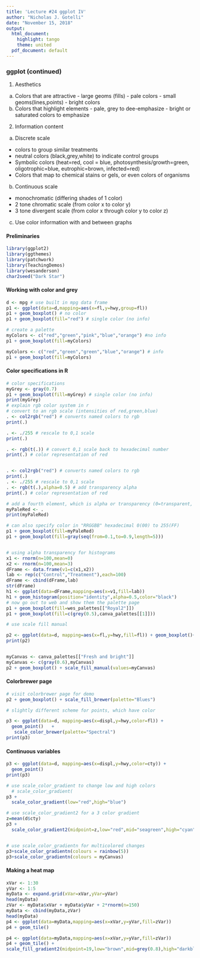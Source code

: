 ---
title: 'Lecture #24 ggplot IV'
author: "Nicholas J. Gotelli"
date: "November 15, 2018"
output:
  html_document:
    highlight: tango
    theme: united
  pdf_document: default
---
### ggplot (continued)

1. Aesthetics
  a. Colors that are attractive
    - large geoms (fills) - pale colors
    - small geoms(lines,points) - bright colors
  b. Colors that highlight elements
    - pale, grey to dee-emphasize
    - bright or saturated colors to emphasize

2. Information content
  a. Discrete scale
   - colors to group similar treatments
   - neutral colors (black,grey,white) to indicate control groups
   - Symbolic colors (heat=red, cool = blue, photosynthesis/growth=green, oligotrophic=blue, eutrophic=brown, infected=red)
   - Colors that map to chemical stains or gels, or even colors of organisms
 b. Continuous scale
  - monochromatic (differing shades of 1 color)
  - 2 tone chromatic scale (from color x to color y)
  - 3 tone divergent scale (from color x through color y to color z)
 c. Use color information with and between graphs
    



#### Preliminaries
```{r}
library(ggplot2)
library(ggthemes)
library(patchwork)
library(TeachingDemos)
library(wesanderson)
char2seed("Dark Star")
```
#### Working with color and grey

```{r,warning=FALSE,message=FALSE}
d <- mpg # use built in mpg data frame
p1 <- ggplot(data=d,mapping=aes(x=fl,y=hwy,group=fl))
p1 + geom_boxplot() # no color
p1 + geom_boxplot(fill="red") # single color (no info)

# create a palette
myColors <- c("red","green","pink","blue","orange") #no info
p1 + geom_boxplot(fill=myColors)

myColors <- c("red","green","green","blue","orange") # info
p1 + geom_boxplot(fill=myColors)


```

#### Color specifications in R
```{r}
# color specifications
myGrey <- gray(0.7)
p1 + geom_boxplot(fill=myGrey) # single color (no info)
print(myGrey)
# explain rgb color system in r
# convert to an rgb scale (intensities of red,green,blue)
. <- col2rgb("red") # converts named colors to rgb
print(.)

. <- ./255 # rescale to 0,1 scale
print(.)

. <- rgb(t(.)) # convert 0,1 scale back to hexadecimal number
print(.) # color representation of red


. <- col2rgb("red") # converts named colors to rgb
print(.)
. <- ./255 # rescale to 0,1 scale
. <- rgb(t(.),alpha=0.5) # add transparency alpha
print(.) # color representation of red

# add a fourth element, which is alpha or transparency (0=transparent, 1=opaque)
myPaleRed <- .
print(myPaleRed)

# can also specify color in "RRGGBB" hexadecimal 0(00) to 255(FF)
p1 + geom_boxplot(fill=myPaleRed)
p1 + geom_boxplot(fill=gray(seq(from=0.1,to=0.9,length=5)))


# using alpha transparency for histograms
x1 <- rnorm(n=100,mean=0)
x2 <- rnorm(n=100,mean=3)
dFrame <- data.frame(v1=c(x1,x2))
lab <- rep(c("Control","Treatment"),each=100)
dFrame <- cbind(dFrame,lab)
str(dFrame)
h1 <- ggplot(data=dFrame,mapping=aes(x=v1,fill=lab))
h1 + geom_histogram(position="identity",alpha=0.5,color="black") 
# now go out to web and show them the palette page
p1 + geom_boxplot(fill=wes_palettes[["Royal2"]])
p1 + geom_boxplot(fill=c(grey(0.5),canva_palettes[[1]]))

# use scale fill manual

p2 <- ggplot(data=d, mapping=aes(x=fl,y=hwy,fill=fl)) + geom_boxplot()+ scale_fill_manual(values=wes_palettes[["Darjeeling1"]])
print(p2)


myCanvas <- canva_palettes[["Fresh and bright"]]
myCanvas <- c(gray(0.6),myCanvas)
p2 + geom_boxplot() + scale_fill_manual(values=myCanvas)
```

#### Colorbrewer page
```{r}
# visit colorbrewer page for demo
p2 + geom_boxplot() + scale_fill_brewer(palette="Blues")

# slightly different scheme for points, which have color

p3 <- ggplot(data=d, mapping=aes(x=displ,y=hwy,color=fl)) +
  geom_point()   +
   scale_color_brewer(palette="Spectral")
print(p3)
```

#### Continuous variables
```{r}
p3 <- ggplot(data=d, mapping=aes(x=displ,y=hwy,color=cty)) +
  geom_point()    
print(p3)

# use scale_color_gradient to change low and high colors
  # scale_color_gradient(
p3 +
  scale_color_gradient(low="red",high="blue")

# use scale_color_gradient2 for a 3 color gradient
z=mean(d$cty)
p3 +
  scale_color_gradient2(midpoint=z,low="red",mid="seagreen",high="cyan",space="Lab")


# use scale_color_gradientn for multicolored changes
p3+scale_color_gradientn(colours = rainbow(5))
p3+scale_color_gradientn(colours = myCanvas)
```

#### Making a heat map
```{r}
xVar <- 1:30
yVar <- 1:5
myData <- expand.grid(xVar=xVar,yVar=yVar)
head(myData)
zVar <- myData$xVar + myData$yVar + 2*rnorm(n=150)
myData <- cbind(myData,zVar)
head(myData)
p4 <- ggplot(data=myData,mapping=aes(x=xVar,y=yVar,fill=zVar))
p4 + geom_tile()

p4 <- ggplot(data=myData,mapping=aes(x=xVar,y=yVar,fill=zVar))
p4 + geom_tile() +
scale_fill_gradient2(midpoint=19,low="brown",mid=grey(0.8),high="darkblue")
```


